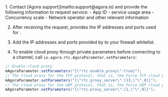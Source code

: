 
<PlatformWrapper platform="linux-java">
1. Contact [Agora support](mailto:support@agora.io) and provide the following information to request <Vg k="CP" /> service:
    - App ID
    - <Vg k="CP" /> service usage area
    - Concurrency scale
    - Network operator and other relevant information

2. After receiving the request, <Vg k="COMPANY" /> provides the IP addresses and ports used for <Vg k="CP" />.

3. Add the IP addresses and ports provided by <Vg k="COMPANY" /> to your firewall whitelist.

4. To enable cloud proxy through private parameters before connecting to a channel, call `io.agora.rtc.AgoraParameter.setParameters`:

```java
// Enable cloud proxy
mAgoraParameter.setParameters("{\"rtc.enable_proxy\":true}"); 
// The cloud proxy for the TCP protocol, that is, the Force TCP cloud proxy mode. In this mode, the SDK always transmits data over TLS 443.
mAgoraParameter.setParameters("{\"rtc.proxy_server\":[13,\"\",0]}");
// The cloud proxy for the UDP protocol, that is, the Force UDP cloud proxy mode. In this mode, the SDK always transmits data over UDP.
mAgoraParameter.setParameters("{\"rtc.proxy_server\":[1,\"\",0]}");  
```
</PlatformWrapper>